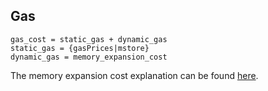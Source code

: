 ## Gas

    gas_cost = static_gas + dynamic_gas
    static_gas = {gasPrices|mstore}
    dynamic_gas = memory_expansion_cost

The memory expansion cost explanation can be found [here](/about).
